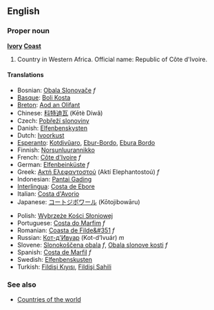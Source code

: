 ==English==
===Proper noun===
{{wikipedia}}
'''[[Ivory]] [[Coast]]'''

# Country in Western Africa. Official name: Republic of Côte d'Ivoire.

====Translations====
{{top}}
*Bosnian: [[Obala Slonovače]] ''f''
*[[Basque]]: [[Boli Kosta]]
*[[Breton]]: [[Aod an Olifant]]
*Chinese: [[科特迪瓦]] (Kētè Díwǎ)
*Czech: [[Pobřeží slonoviny]]
*Danish: [[Elfenbenskysten]]
*Dutch: [[Ivoorkust]]
*[[Esperanto]]: [[Kotdivŭaro]], [[Ebur-Bordo]], [[Ebura Bordo]]
*Finnish: [[Norsunluurannikko]]
*French: [[Côte d'Ivoire]] ''f''
*German: [[Elfenbeinküste]] ''f''
*Greek: [[Ακτή Ελεφαντοστού]] (Aktí Elephantostoú) ''f''
*Indonesian: [[Pantai Gading]]
*[[Interlingua]]: [[Costa de Ebore]]
*Italian: [[Costa d'Avorio]]
*Japanese: [[コートジボワール]] (Kōtojibowāru)
{{mid}}
*Polish: [[Wybrzeże Kości Słoniowej]]
*Portuguese: [[Costa do Marfim]] ''f''
*Romanian: [[Coasta de Filde&#351]] ''f''
*Russian: [[Кот-д'Ивуар]] (Kot-d’Ivuár) ''m''
*Slovene: [[Slonokoščena obala]] ''f'', [[Obala slonove kosti]] ''f''
*Spanish: [[Costa de Marfil]] ''f''
*Swedish: [[Elfenbenskusten]]
*Turkish: [[Fildişi Kıyısı]], [[Fildişi Sahili]]
{{bottom}}

===See also===
* [[Countries of the world]]